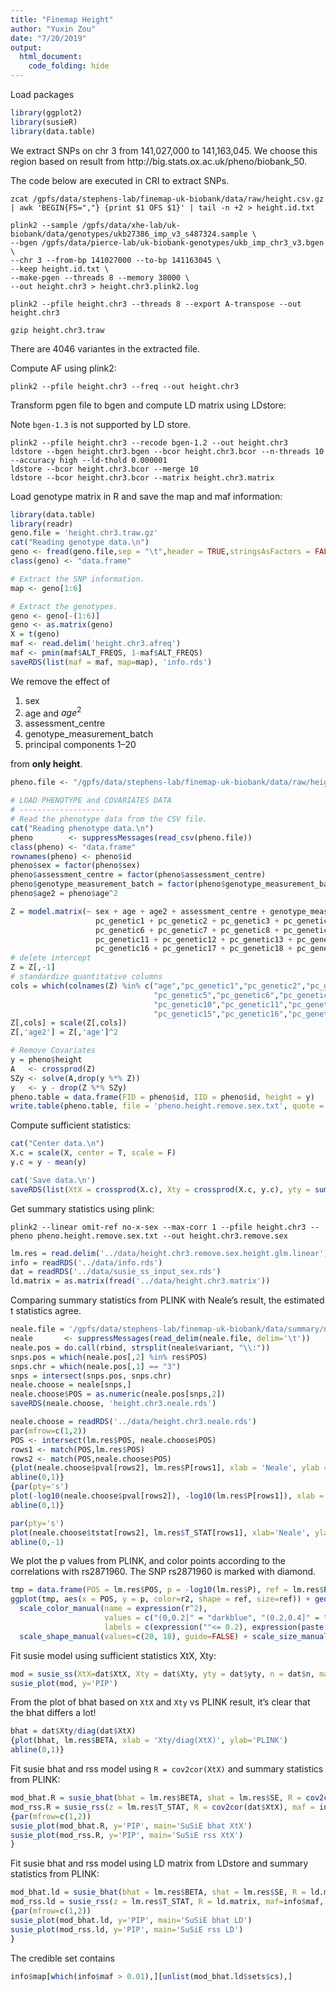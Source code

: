 ```yaml
---
title: "Finemap Height"
author: "Yuxin Zou"
date: "7/20/2019"
output: 
  html_document:
    code_folding: hide
---
```


Load packages
```r
library(ggplot2)
library(susieR)
library(data.table)
```

We extract SNPs on chr 3 from 141,027,000 to 141,163,045. 
We choose this region based on result from http://big.stats.ox.ac.uk/pheno/biobank_50.

The code below are executed in CRI to extract SNPs.
```
zcat /gpfs/data/stephens-lab/finemap-uk-biobank/data/raw/height.csv.gz | awk 'BEGIN{FS=","} {print $1 OFS $1}' | tail -n +2 > height.id.txt

plink2 --sample /gpfs/data/xhe-lab/uk-biobank/data/genotypes/ukb27386_imp_v3_s487324.sample \
--bgen /gpfs/data/pierce-lab/uk-biobank-genotypes/ukb_imp_chr3_v3.bgen \
--chr 3 --from-bp 141027000 --to-bp 141163045 \
--keep height.id.txt \
--make-pgen --threads 8 --memory 38000 \
--out height.chr3 > height.chr3.plink2.log

plink2 --pfile height.chr3 --threads 8 --export A-transpose --out height.chr3

gzip height.chr3.traw
```

There are 4046 variantes in the extracted file.

Compute AF using plink2:
```
plink2 --pfile height.chr3 --freq --out height.chr3
```

Transform pgen file to bgen and compute LD matrix using LDstore:

Note `bgen-1.3` is not supported by LD store.
```
plink2 --pfile height.chr3 --recode bgen-1.2 --out height.chr3
ldstore --bgen height.chr3.bgen --bcor height.chr3.bcor --n-threads 10 --accuracy high --ld-thold 0.000001
ldstore --bcor height.chr3.bcor --merge 10
ldstore --bcor height.chr3.bcor --matrix height.chr3.matrix
```

Load genotype matrix in R and save the map and maf information:
```r
library(data.table)
library(readr)
geno.file = 'height.chr3.traw.gz'
cat("Reading genotype data.\n")
geno <- fread(geno.file,sep = "\t",header = TRUE,stringsAsFactors = FALSE)
class(geno) <- "data.frame"

# Extract the SNP information.
map <- geno[1:6]

# Extract the genotypes.
geno <- geno[-(1:6)]
geno <- as.matrix(geno)
X = t(geno)
maf <- read.delim('height.chr3.afreq')
maf <- pmin(maf$ALT_FREQS, 1-maf$ALT_FREQS)
saveRDS(list(maf = maf, map=map), 'info.rds')
```

We remove the effect of 

1. sex
2. age and $age^2$
3. assessment_centre
4. genotype_measurement_batch
5. principal components 1–20

from **only height**.

```r
pheno.file <- "/gpfs/data/stephens-lab/finemap-uk-biobank/data/raw/height.csv.gz"

# LOAD PHENOTYPE and COVARIATES DATA
# -------------------
# Read the phenotype data from the CSV file.
cat("Reading phenotype data.\n")
pheno        <- suppressMessages(read_csv(pheno.file))
class(pheno) <- "data.frame"
rownames(pheno) <- pheno$id
pheno$sex = factor(pheno$sex)
pheno$assessment_centre = factor(pheno$assessment_centre)
pheno$genotype_measurement_batch = factor(pheno$genotype_measurement_batch)
pheno$age2 = pheno$age^2

Z = model.matrix(~ sex + age + age2 + assessment_centre + genotype_measurement_batch +
                   pc_genetic1 + pc_genetic2 + pc_genetic3 + pc_genetic4 + pc_genetic5 +
                   pc_genetic6 + pc_genetic7 + pc_genetic8 + pc_genetic9 + pc_genetic10 +
                   pc_genetic11 + pc_genetic12 + pc_genetic13 + pc_genetic14 + pc_genetic15 +
                   pc_genetic16 + pc_genetic17 + pc_genetic18 + pc_genetic19 + pc_genetic20, data = pheno)
# delete intercept
Z = Z[,-1]
# standardize quantitative columns
cols = which(colnames(Z) %in% c("age","pc_genetic1","pc_genetic2","pc_genetic3","pc_genetic4",
                                "pc_genetic5","pc_genetic6","pc_genetic7","pc_genetic8","pc_genetic9", 
                                "pc_genetic10","pc_genetic11","pc_genetic12","pc_genetic13","pc_genetic14",
                                "pc_genetic15","pc_genetic16","pc_genetic17","pc_genetic18","pc_genetic19","pc_genetic20"))
Z[,cols] = scale(Z[,cols])
Z[,'age2'] = Z[,'age']^2

# Remove Covariates
y = pheno$height
A   <- crossprod(Z)
SZy <- solve(A,drop(y %*% Z))
y   <- y - drop(Z %*% SZy)
pheno.table = data.frame(FID = pheno$id, IID = pheno$id, height = y)
write.table(pheno.table, file = 'pheno.height.remove.sex.txt', quote = FALSE, row.names = FALSE) 
```

Compute sufficient statistics:
```r
cat("Center data.\n")
X.c = scale(X, center = T, scale = F)
y.c = y - mean(y)

cat('Save data.\n')
saveRDS(list(XtX = crossprod(X.c), Xty = crossprod(X.c, y.c), yty = sum(y.c^2), n = length(y.c)), 'susie_ss_input_sex.rds')
```

Get summary statistics using plink:
```
plink2 --linear omit-ref no-x-sex --max-corr 1 --pfile height.chr3 --pheno pheno.height.remove.sex.txt --out height.chr3.remove.sex
```

```r
lm.res = read.delim('../data/height.chr3.remove.sex.height.glm.linear')
info = readRDS('../data/info.rds')
dat = readRDS('../data/susie_ss_input_sex.rds')
ld.matrix = as.matrix(fread('../data/height.chr3.matrix'))
```

Comparing summary statistics from PLINK with Neale's result, the estimated t statistics agree.

```r
neale.file = '/gpfs/data/stephens-lab/finemap-uk-biobank/data/summary/neale/50_raw.gwas.imputed_v3.both_sexes.tsv.gz'
neale       <- suppressMessages(read_delim(neale.file, delim='\t'))
neale.pos = do.call(rbind, strsplit(neale$variant, "\\:"))
snps.pos = which(neale.pos[,2] %in% res$POS)
snps.chr = which(neale.pos[,1] == "3")
snps = intersect(snps.pos, snps.chr)
neale.choose = neale[snps,]
neale.choose$POS = as.numeric(neale.pos[snps,2])
saveRDS(neale.choose, 'height.chr3.neale.rds')
```

```r
neale.choose = readRDS('../data/height.chr3.neale.rds')
par(mfrow=c(1,2))
POS <- intersect(lm.res$POS, neale.choose$POS)
rows1 <- match(POS,lm.res$POS)
rows2 <- match(POS,neale.choose$POS)
{plot(neale.choose$pval[rows2], lm.res$P[rows1], xlab = 'Neale', ylab = 'result', main='p values')
abline(0,1)}
{par(pty='s')
plot(-log10(neale.choose$pval[rows2]), -log10(lm.res$P[rows1]), xlab = 'Neale', ylab = 'result', main='-log10(p values)', xlim=c(0,300), ylim=c(0,300))
abline(0,1)}
```

```r
par(pty='s')
plot(neale.choose$tstat[rows2], lm.res$T_STAT[rows1], xlab='Neale', ylab = 'result', main = 't statistics', xlim=c(-30,30), ylim=c(-30,30))
abline(0,-1)
```

We plot the p values from PLINK, and color points according to the correlations with rs2871960. The SNP rs2871960 is marked with diamond.

```r
tmp = data.frame(POS = lm.res$POS, p = -log10(lm.res$P), ref = lm.res$POS == 141121814, r2 = cut(ld.matrix[which(lm.res$POS == 141121814),]^2, c(0,0.2,0.4,0.6,0.8,1)))
ggplot(tmp, aes(x = POS, y = p, color=r2, shape = ref, size=ref)) + geom_point() + 
  scale_color_manual(name = expression(r^2),
                     values = c("(0,0.2]" = "darkblue", "(0.2,0.4]" = "deepskyblue", "(0.4,0.6]" = "lightgreen", "(0.6,0.8]" = "orange", "(0.8,1]" = "red"),
                     labels = c(expression(""<= 0.2), expression(paste("0.2<",r^2<=0.4)), expression(paste("0.4<",r^2<=0.6)), expression(paste("0.6<",r^2<=0.8)), expression(paste("0.8<",r^2<=1)))) +
  scale_shape_manual(values=c(20, 18), guide=FALSE) + scale_size_manual(values=c(2,5), guide=FALSE)
```

Fit susie model using sufficient statistics XtX, Xty:

```r
mod = susie_ss(XtX=dat$XtX, Xty = dat$Xty, yty = dat$yty, n = dat$n, maf = info$maf, maf_thresh = 0.01)
susie_plot(mod, y='PIP')
```
From the plot of bhat based on `XtX` and `Xty` vs PLINK result, it's clear that the bhat differs a lot!
```r
bhat = dat$Xty/diag(dat$XtX)
{plot(bhat, lm.res$BETA, xlab = 'Xty/diag(XtX)', ylab='PLINK')
abline(0,1)}
```

Fit susie bhat and rss model using `R = cov2cor(XtX)` and summary statistics from PLINK:
```r
mod_bhat.R = susie_bhat(bhat = lm.res$BETA, shat = lm.res$SE, R = cov2cor(dat$XtX), n=dat$n, var_y = dat$yty/(dat$n - 1), maf = info$maf, maf_thresh = 0.01)
mod_rss.R = susie_rss(z = lm.res$T_STAT, R = cov2cor(dat$XtX), maf = info$maf, maf_thresh = 0.01)
{par(mfrow=c(1,2))
susie_plot(mod_bhat.R, y='PIP', main='SuSiE bhat XtX')
susie_plot(mod_rss.R, y='PIP', main='SuSiE rss XtX')
}
```

Fit susie bhat and rss model using LD matrix from LDstore and summary statistics from PLINK:
```r
mod_bhat.ld = susie_bhat(bhat = lm.res$BETA, shat = lm.res$SE, R = ld.matrix, n = dat$n, var_y = dat$yty/(dat$n - 1), maf=info$maf, maf_thresh = 0.01)
mod_rss.ld = susie_rss(z = lm.res$T_STAT, R = ld.matrix, maf=info$maf, maf_thresh = 0.01)
{par(mfrow=c(1,2))
susie_plot(mod_bhat.ld, y='PIP', main='SuSiE bhat LD')
susie_plot(mod_rss.ld, y='PIP', main='SuSiE rss LD')
}
```

The credible set contains 
```r
info$map[which(info$maf > 0.01),][unlist(mod_bhat.ld$sets$cs),]
```

